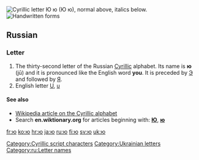 {{Cyrillic character info|hex=44e|name=CYRILLIC SMALL LETTER YU}}
{{also|Appendix:Variations of "io"}}
[[File:Cyrillic JU.png|thumb|right|Cyrillic letter '''Ю ю'''<br/>
(''Ю ю''), normal above, italics below.]]
[[File:32-Russian alphabet-Ю ю.svg|thumb|Handwritten forms]]
==Russian==

===Letter===
{{infl|ru|letter|sc=Cyrl|lower case||upper case|Ю}}

# The thirty-second letter of the Russian [[Cyrillic]] alphabet. Its name is '''ю''' (jū) and it is pronounced like the English word '''you'''. It is preceded by [[э|Э]] and followed by [[я|Я]].
# English letter [[U]], [[u]]

====See also====
* [[w:Cyrillic alphabet|Wikipedia article on the Cyrillic alphabet]]
* Search '''en.wiktionary.org''' for articles beginning with: '''[http://en.wiktionary.org/w/index.php?title=Special%3AAllpages&from=%D0%AE&namespace=0 Ю]''', '''[http://en.wiktionary.org/w/index.php?title=Special%3AAllpages&from=%D1%8E&namespace=0 ю]'''

[[Category:Cyrillic script characters]]
[[Category:Ukrainian letters]]
[[Category:ru:Letter names]]

[[fr:ю]]
[[ko:ю]]
[[hr:ю]]
[[ja:ю]]
[[ru:ю]]
[[fi:ю]]
[[sv:ю]]
[[uk:ю]]